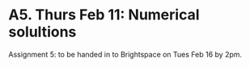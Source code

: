 # A5. Thurs Feb 11: Numerical solultions

Assignment 5: to be handed in to Brightspace on Tues Feb 16 by 2pm.
